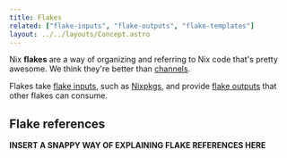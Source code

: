 ```yaml
---
title: Flakes
related: ["flake-inputs", "flake-outputs", "flake-templates"]
layout: ../../layouts/Concept.astro
---
```



Nix **flakes** are a way of organizing and referring to Nix code that's pretty awesome. We think
they're better than [channels](/concepts/channels).

Flakes take [flake inputs](/concepts/flake-inputs), such as [Nixpkgs](/concepts/nixpkgs), and
provide [flake outputs](/concepts/flake-outputs) that other flakes can consume.

## Flake references

**INSERT A SNAPPY WAY OF EXPLAINING FLAKE REFERENCES HERE**
